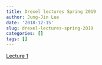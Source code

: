 ```yaml
---
title: Drexel lectures Spring 2019
author: Jung-Jin Lee
date: '2018-12-15'
slug: drexel-lectures-spring-2019
categories: []
tags: []
---
```


[Lecture 1](/Drexel_lectures/Drexel_2019_Lecture_1.html)